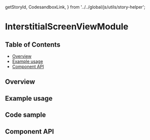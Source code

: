   getStoryId,
  CodesandboxLink,
} from '../../global/js/utils/story-helper';

# InterstitialScreenViewModule

## Table of Contents

- [Overview](#overview)
- [Example usage](#example-usage)
- [Component API](#component-api)

## Overview

<!-- TODO: Overview. -->

## Example usage

<!-- TODO: One example per designed use case. -->

<Canvas>
  <Story id={getStoryId(InterstitialScreenViewModule.displayName, 'interstitial-screen-view-module')} />
</Canvas>

## Code sample

<!-- <CodesandboxLink exampleDirectory="InterstitialScreenViewModule" /> -->

## Component API

<ArgsTable />
